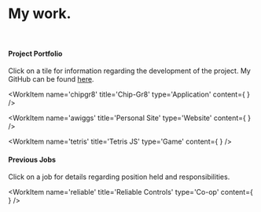 
<!-- Content Imports -->

# My work.
<br/>

#### Project Portfolio
Click on a tile for information regarding the development of the project. My GitHub can be found [here](https://github.com/awiggs).

<WorkItem 
    name='chipgr8'
    title='Chip-Gr8'
    type='Application'
    content={ <ChipGr8 />}
    />

<WorkItem
    name='awiggs'
    title='Personal Site'
    type='Website'
    content={ <Awiggs /> }
    />

<WorkItem 
    name='tetris'
    title='Tetris JS'
    type='Game'
    content={ <TetrisJS /> }
    />

#### Previous Jobs
Click on a job for details regarding position held and responsibilities.

<WorkItem
    name='reliable'
    title='Reliable Controls'
    type='Co-op'
    content={ <ReliableControls /> }
    />